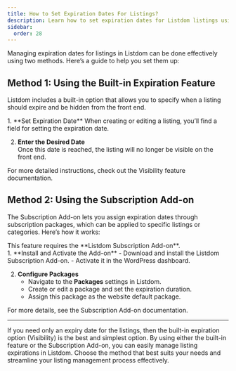 ```yaml
---
title: How to Set Expiration Dates For Listings?
description: Learn how to set expiration dates for Listdom listings using built-in functionality or through subscription packages.
sidebar:
  order: 28
---
```



Managing expiration dates for listings in Listdom can be done effectively using two methods. Here’s a guide to help you set them up:

## Method 1: Using the Built-in Expiration Feature
Listdom includes a built-in option that allows you to specify when a listing should expire and be hidden from the front end.

<Steps>
1. **Set Expiration Date**  
   When creating or editing a listing, you’ll find a field for setting the expiration date.  

2. **Enter the Desired Date**  
   Once this date is reached, the listing will no longer be visible on the front end.  
</Steps>

For more detailed instructions, check out the Visibility feature documentation.

## Method 2: Using the Subscription Add-on
The Subscription Add-on lets you assign expiration dates through subscription packages, which can be applied to specific listings or categories. Here’s how it works:

<Aside type="note">
This feature requires the **Listdom Subscription Add-on**.
</Aside>

<Steps>
1. **Install and Activate the Add-on**  
   - Download and install the Listdom Subscription Add-on.  
   - Activate it in the WordPress dashboard.  

2. **Configure Packages**  
   - Navigate to the **Packages** settings in Listdom.  
   - Create or edit a package and set the expiration duration.  
   - Assign this package as the website default package.  
</Steps>

For more details, see the Subscription Add-on documentation.

---

If you need only an expiry date for the listings, then the built-in expiration option (Visibility) is the best and simplest option. By using either the built-in feature or the Subscription Add-on, you can easily manage listing expirations in Listdom. Choose the method that best suits your needs and streamline your listing management process effectively.
